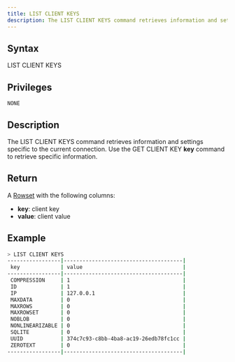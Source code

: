 ```yaml
---
title: LIST CLIENT KEYS
description: The LIST CLIENT KEYS command retrieves information and settings specific to the current connection
---
```


## Syntax

LIST CLIENT KEYS

## Privileges

```
NONE
```

## Description

The LIST CLIENT KEYS command retrieves information and settings specific to the current connection. Use the GET CLIENT KEY **key** command to retrieve specific information.

## Return

A [Rowset](https://github.com/sqlitecloud/sdk/blob/master/PROTOCOL.md) with the following columns:
* **key**: client key
* **value**: client value

## Example

```bash
> LIST CLIENT KEYS
-----------------|--------------------------------------|
 key             | value                                |
-----------------|--------------------------------------|
 COMPRESSION     | 1                                    |
 ID              | 1                                    |
 IP              | 127.0.0.1                            |
 MAXDATA         | 0                                    |
 MAXROWS         | 0                                    |
 MAXROWSET       | 0                                    |
 NOBLOB          | 0                                    |
 NONLINEARIZABLE | 0                                    |
 SQLITE          | 0                                    |
 UUID            | 374c7c93-c8bb-4ba8-ac19-26edb78fc1cc |
 ZEROTEXT        | 0                                    |
-----------------|--------------------------------------|
```
